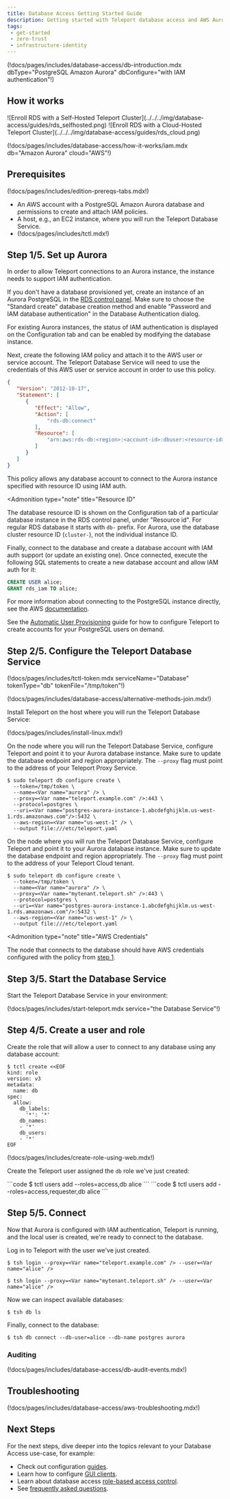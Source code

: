 ```yaml
---
title: Database Access Getting Started Guide
description: Getting started with Teleport database access and AWS Aurora PostgreSQL.
tags:
 - get-started
 - zero-trust
 - infrastructure-identity
---
```


(!docs/pages/includes/database-access/db-introduction.mdx dbType="PostgreSQL Amazon Aurora" dbConfigure="with IAM authentication"!)

## How it works

<Tabs>
<TabItem scope={["oss", "enterprise"]} label="Self-Hosted">
![Enroll RDS with a Self-Hosted Teleport Cluster](../../../img/database-access/guides/rds_selfhosted.png)
</TabItem>
<TabItem scope={["cloud"]} label="Teleport Enterprise Cloud">
![Enroll RDS with a Cloud-Hosted Teleport Cluster](../../../img/database-access/guides/rds_cloud.png)
</TabItem>

</Tabs>

(!docs/pages/includes/database-access/how-it-works/iam.mdx db="Amazon Aurora" cloud="AWS"!)

## Prerequisites

(!docs/pages/includes/edition-prereqs-tabs.mdx!)

- An AWS account with a PostgreSQL Amazon Aurora database and permissions to create
  and attach IAM policies.
- A host, e.g., an EC2 instance, where you will run the Teleport Database
  Service.
- (!docs/pages/includes/tctl.mdx!)

## Step 1/5. Set up Aurora

In order to allow Teleport connections to an Aurora instance, the instance needs
to support IAM authentication.

If you don't have a database provisioned yet, create an instance of an Aurora
PostgreSQL in the [RDS control panel](https://console.aws.amazon.com/rds/home).
Make sure to choose the "Standard create" database creation method and enable
"Password and IAM database authentication" in the Database Authentication dialog.

For existing Aurora instances, the status of IAM authentication is displayed on
the Configuration tab and can be enabled by modifying the database instance.

Next, create the following IAM policy and attach it to the AWS user or service
account. The Teleport Database Service will need to use the credentials of this
AWS user or service account in order to use this policy.

```json
{
   "Version": "2012-10-17",
   "Statement": [
      {
         "Effect": "Allow",
         "Action": [
             "rds-db:connect"
         ],
         "Resource": [
             "arn:aws:rds-db:<region>:<account-id>:dbuser:<resource-id>/*"
         ]
      }
   ]
}
```

This policy allows any database account to connect to the Aurora instance specified
with resource ID using IAM auth.

<Admonition
  type="note"
  title="Resource ID"
>
  The database resource ID is shown on the Configuration tab of a particular
  database instance in the RDS control panel, under "Resource id". For regular
  RDS database it starts with `db-` prefix. For Aurora, use the database
  cluster resource ID (`cluster-`), not the individual instance ID.
</Admonition>

Finally, connect to the database and create a database account with IAM auth
support (or update an existing one). Once connected, execute the following
SQL statements to create a new database account and allow IAM auth for it:

```sql
CREATE USER alice;
GRANT rds_iam TO alice;
```
For more information about connecting to the PostgreSQL instance directly,
see the AWS [documentation](https://docs.aws.amazon.com/AmazonRDS/latest/UserGuide/USER_ConnectToPostgreSQLInstance.html).

See the [Automatic User Provisioning](./rbac.mdx) guide for how to configure Teleport to create accounts for your PostgreSQL users on demand.

## Step 2/5. Configure the Teleport Database Service

(!docs/pages/includes/tctl-token.mdx serviceName="Database" tokenType="db" tokenFile="/tmp/token"!)

(!docs/pages/includes/database-access/alternative-methods-join.mdx!)

Install Teleport on the host where you will run the Teleport Database Service:

(!docs/pages/includes/install-linux.mdx!)

<Tabs>
<TabItem scope={["oss", "enterprise"]} label="Self-Hosted">

On the node where you will run the Teleport Database Service, configure Teleport and
point it to your Aurora database instance. Make sure to update the database
endpoint and region appropriately. The `--proxy` flag must point to the
address of your Teleport Proxy Service.

```code
$ sudo teleport db configure create \
  --token=/tmp/token \
  --name=<Var name="aurora" /> \
  --proxy=<Var name="teleport.example.com" />:443 \
  --protocol=postgres \
  --uri=<Var name="postgres-aurora-instance-1.abcdefghijklm.us-west-1.rds.amazonaws.com"/>:5432 \
  --aws-region=<Var name="us-west-1" /> \
  --output file:///etc/teleport.yaml
```

</TabItem>
<TabItem scope={["cloud"]} label="Teleport Enterprise Cloud">

On the node where you will run the Teleport Database Service, configure Teleport and
point it to your Aurora database instance. Make sure to update the database
endpoint and region appropriately. The `--proxy` flag must point to the
address of your Teleport Cloud tenant.

```code
$ sudo teleport db configure create \
  --token=/tmp/token \
  --name=<Var name="aurora" /> \
  --proxy=<Var name="mytenant.teleport.sh" />:443 \
  --protocol=postgres \
  --uri=<Var name="postgres-aurora-instance-1.abcdefghijklm.us-west-1.rds.amazonaws.com"/>:5432 \
  --aws-region=<Var name="us-west-1" /> \
  --output file:///etc/teleport.yaml
```

</TabItem>

</Tabs>

<Admonition
  type="note"
  title="AWS Credentials"
>
  The node that connects to the database should have AWS credentials configured
  with the policy from [step 1](#step-15-set-up-aurora).
</Admonition>

## Step 3/5. Start the Database Service

Start the Teleport Database Service in your environment:

(!docs/pages/includes/start-teleport.mdx service="the Database Service"!)

## Step 4/5. Create a user and role

Create the role that will allow a user to connect to any database using any
database account:

```code
$ tctl create <<EOF
kind: role
version: v3
metadata:
  name: db
spec:
  allow:
    db_labels:
      '*': '*'
    db_names:
    - '*'
    db_users:
    - '*'
EOF
```

(!docs/pages/includes/create-role-using-web.mdx!)

Create the Teleport user assigned the `db` role we've just created:

<Tabs>
<TabItem scope={["oss"]} label="Teleport Community Edition">
```code
$ tctl users add --roles=access,db alice
```
</TabItem>
<TabItem scope={["enterprise", "cloud"]} label="Commercial">
```code
$ tctl users add --roles=access,requester,db alice
```
</TabItem>

</Tabs>

## Step 5/5. Connect

Now that Aurora is configured with IAM authentication, Teleport is running, and
the local user is created, we're ready to connect to the database.

Log in to Teleport with the user we've just created.

<Tabs>
<TabItem scope={["oss", "enterprise"]} label="Self-Hosted">

```code
$ tsh login --proxy=<Var name="teleport.example.com" /> --user=<Var name="alice" />
```

</TabItem>
<TabItem scope={["cloud"]} label="Teleport Enterprise Cloud">

```code
$ tsh login --proxy=<Var name="mytenant.teleport.sh" /> --user=<Var name="alice" />
```

</TabItem>

</Tabs>

Now we can inspect available databases:

```code
$ tsh db ls
```

Finally, connect to the database:

```code
$ tsh db connect --db-user=alice --db-name postgres aurora
```

### Auditing

(!docs/pages/includes/database-access/db-audit-events.mdx!)

## Troubleshooting

(!docs/pages/includes/database-access/aws-troubleshooting.mdx!)

## Next Steps

For the next steps, dive deeper into the topics relevant to your Database
Access use-case, for example:

- Check out configuration [guides](guides/guides.mdx).
- Learn how to configure [GUI clients](../../connect-your-client/gui-clients.mdx).
- Learn about database access [role-based access control](./rbac.mdx).
- See [frequently asked questions](./faq.mdx).

